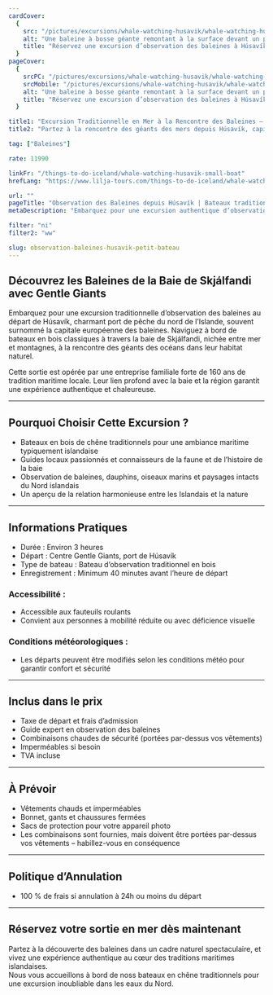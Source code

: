 ```yaml
---
cardCover:
  {
    src: "/pictures/excursions/whale-watching-husavik/whale-watching-husavik-card.webp",
    alt: "Une baleine à bosse géante remontant à la surface devant un petit bateau de pêche",
    title: "Réservez une excursion d’observation des baleines à Húsavík",
  }
pageCover:
  {
    srcPC: "/pictures/excursions/whale-watching-husavik/whale-watching-husavik-header-pc.webp",
    srcMobile: "/pictures/excursions/whale-watching-husavik/whale-watching-husavik-header-mobile.webp",
    alt: "Une baleine à bosse géante remontant à la surface devant un petit bateau de pêche",
    title: "Réservez une excursion d’observation des baleines à Húsavík",
  }

title1: "Excursion Traditionnelle en Mer à la Rencontre des Baleines – Bateaux en Chêne à Húsavík"
title2: "Partez à la rencontre des géants des mers depuis Húsavík, capitale islandaise de l’observation des baleines"

tag: ["Baleines"]

rate: 11990

linkFr: "/things-to-do-iceland/whale-watching-husavik-small-boat"
hrefLang: "https://www.lilja-tours.com/things-to-do-iceland/whale-watching-husavik-small-boat"

url: ""
pageTitle: "Observation des Baleines depuis Húsavík | Bateaux traditionnels en chêne"
metaDescription: "Embarquez pour une excursion authentique d’observation des baleines depuis Húsavík. Bateaux traditionnels, guides locaux et paysages majestueux de la baie de Skjálfandi."

filter: "ni"
filter2: "ww"

slug: observation-baleines-husavik-petit-bateau
---
```


## Découvrez les Baleines de la Baie de Skjálfandi avec Gentle Giants

Embarquez pour une excursion traditionnelle d’observation des baleines au départ de Húsavík, charmant port de pêche du nord de l’Islande, souvent surnommé la capitale européenne des baleines. Naviguez à bord de bateaux en bois classiques à travers la baie de Skjálfandi, nichée entre mer et montagnes, à la rencontre des géants des océans dans leur habitat naturel.

Cette sortie est opérée par une entreprise familiale forte de 160 ans de tradition maritime locale. Leur lien profond avec la baie et la région garantit une expérience authentique et chaleureuse.

---

## Pourquoi Choisir Cette Excursion ?

- Bateaux en bois de chêne traditionnels pour une ambiance maritime typiquement islandaise
- Guides locaux passionnés et connaisseurs de la faune et de l’histoire de la baie
- Observation de baleines, dauphins, oiseaux marins et paysages intacts du Nord islandais
- Un aperçu de la relation harmonieuse entre les Islandais et la nature

---

## Informations Pratiques

- Durée : Environ 3 heures
- Départ : Centre Gentle Giants, port de Húsavík
- Type de bateau : Bateau d’observation traditionnel en bois
- Enregistrement : Minimum 40 minutes avant l’heure de départ

### Accessibilité :

- Accessible aux fauteuils roulants
- Convient aux personnes à mobilité réduite ou avec déficience visuelle

### Conditions météorologiques :

- Les départs peuvent être modifiés selon les conditions météo pour garantir confort et sécurité

---

## Inclus dans le prix

- Taxe de départ et frais d’admission
- Guide expert en observation des baleines
- Combinaisons chaudes de sécurité (portées par-dessus vos vêtements)
- Imperméables si besoin
- TVA incluse

---

## À Prévoir

- Vêtements chauds et imperméables
- Bonnet, gants et chaussures fermées
- Sacs de protection pour votre appareil photo
- Les combinaisons sont fournies, mais doivent être portées par-dessus vos vêtements – habillez-vous en conséquence

---

## Politique d’Annulation

- 100 % de frais si annulation à 24h ou moins du départ

---

## Réservez votre sortie en mer dès maintenant

Partez à la découverte des baleines dans un cadre naturel spectaculaire, et vivez une expérience authentique au cœur des traditions maritimes islandaises.  
Nous vous accueillons à bord de noss bateaux en chêne traditionnels pour une excursion inoubliable dans les eaux du Nord.

<script
  type="text/javascript"
  src="https://widgets.bokun.io/assets/javascripts/apps/build/BokunWidgetsLoader.js?bookingChannelUUID=97236c68-b945-4a96-8587-660bdc4c45fd"
  async
></script>

<div
  class="bokunWidget"
  data-src="https://widgets.bokun.io/online-sales/97236c68-b945-4a96-8587-660bdc4c45fd/experience-calendar/575"
></div>
